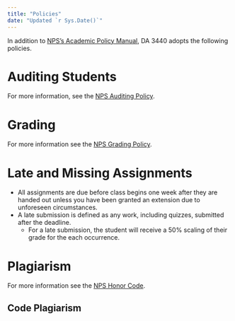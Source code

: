 ```yaml
---
title: "Policies"
date: "Updated `r Sys.Date()`"
---
```


In addition to [NPS's Academic Policy Manual](https://my.nps.edu/web/registrar/academic-policy-manual), DA 3440 adopts the following policies.

# Auditing Students

For more information, see the [NPS Auditing Policy](https://nps.smartcatalogiq.com/en/Current/Academic-Catalog/General-Academic-Information/Auditing).

# Grading

For more information see the [NPS Grading Policy](https://nps.smartcatalogiq.com/en/Current/Academic-Catalog/General-Academic-Information/Grading).

# Late and Missing Assignments

* All assignments are due before class begins one week after they are handed out unless you have been granted an extension due to unforeseen circumstances.
* A late submission is defined as any work, including quizzes, submitted after the deadline. 
    + For a late submission, the student will receive a 50% scaling of their grade for the each occurrence.


# Plagiarism

For more information see the [NPS Honor Code](https://nps.smartcatalogiq.com/en/Current/Academic-Catalog/General-Academic-Information/Honor-Code).

## Code Plagiarism

